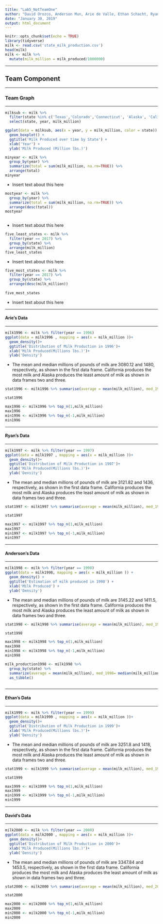 ---
title: "Lab5_NotTeamOne"
author: "David Orozco, Anderson Mun, Arie de Valle, Ethan Schacht, Ryan Tate"
date: "January 30, 2019"
output: html_document
---

```{r setup, include=FALSE}
knitr::opts_chunk$set(echo = TRUE)
library(tidyverse)
milk <- read.csv('state_milk_production.csv')
head(milk)
milk <- milk %>%
  mutate(milk_million = milk_produced/1000000)
```
****
## Team Component
****
### Team Graph
****
```{r, echo=FALSE}

milksub <- milk %>%
  filter(state %in% c('Texas','Colorado','Connecticut', 'Alaska', 'California')) %>%
  select(state, year, milk_million)

ggplot(data = milksub, aes(x = year, y = milk_million, color = state)) +
  geom_boxplot() + 
  ggtitle('Milk Produced over time by State') +
  xlab('Year') +
  ylab('Milk Produced (Million lbs.)')

```

 
 
```{r, echo=FALSE} 
minyear <- milk %>% 
  group_by(year) %>% 
  summarize(total = sum(milk_million, na.rm=TRUE)) %>% 
  arrange(total) 
minyear 
```

* Insert text about this here

```{r, echo=FALSE} 
 
mostyear <- milk %>% 
  group_by(year) %>% 
  summarize(total = sum(milk_million, na.rm=TRUE)) %>% 
  arrange(desc(total)) 
mostyear 
  
```

* Insert text about this here


```{r, echo=FALSE} 

five_least_states <- milk %>% 
  filter(year == 2017) %>% 
  group_by(state) %>% 
  arrange(milk_million) 
five_least_states 
```

* Insert text about this here


```{r, echo=FALSE}
 
five_most_states <- milk %>% 
  filter(year == 2017) %>% 
  group_by(state) %>% 
  arrange(desc(milk_million)) 
   
five_most_states 
``` 

* Insert text about this here

****
#### Arie's Data
****
```{r, echo=FALSE}

milk1996 <- milk %>% filter(year == 1996) 
ggplot(data = milk1996 , mapping = aes(x = milk_million ))+
  geom_density()+
  ggtitle('Distribution of Milk Production in 1996')+
  xlab('Milk Produced(Millions lbs.)')+
  ylab('Density')

```

* The mean and median millions of pounds of milk are 3080.12 and 1480, respectively, as shown in the first data frame.  California produces the most milk and Alaska produces the least amount of milk as shown in data frames two and three.

```{r, echo=FALSE}

stat1996 <- milk1996 %>% summarise(average = mean(milk_million), med_1996= median(milk_million), max_produced = max(milk_million), min_produced = min(milk_million))

stat1996

max1996 <- milk1996 %>% top_n(1,milk_million)
max1996
min1996 <- milk1996 %>% top_n(-1,milk_million)
min1996

```
****
#### Ryan's Data
****
```{r, echo=FALSE}

milk1997 <- milk %>% filter(year == 1997) 
ggplot(data = milk1997 , mapping = aes(x = milk_million ))+
  geom_density()+
  ggtitle('Distribution of Milk Production in 1997')+
  xlab('Milk Produced(Millions lbs.)')+
  ylab('Density')
```

* The mean and median millions of pounds of milk are 3121.82 and 1436, respectively, as shown in the first data frame.  California produces the most milk and Alaska produces the least amount of milk as shown in data frames two and three.

```{r,echo=FALSE}

stat1997 <- milk1997 %>% summarise(average = mean(milk_million), med_1997= median(milk_million), max_produced = max(milk_million), min_produced = min(milk_million))

stat1997

max1997 <- milk1997 %>% top_n(1,milk_million)
max1997
min1997 <- milk1997 %>% top_n(-1,milk_million)
min1997

```
****
#### Anderson's Data
****
```{r, echo=FALSE}

milk1998 <- milk %>% filter(year == 1998) 
ggplot(data = milk1998, mapping = aes(x = milk_million )) +
  geom_density() + 
  ggtitle('Estimation of milk produced in 1998') +
  xlab('Milk Produced') +
  ylab('Density')

```

* The mean and median millions of pounds of milk are 3145.22 and 1411.5, respectively, as shown in the first data frame.  California produces the most milk and Alaska produces the least amount of milk as shown in data frames two and three.

```{r, echo=FALSE}
stat1998 <- milk1998 %>% summarise(average = mean(milk_million), med_1998= median(milk_million), max_produced = max(milk_million), min_produced = min(milk_million))

stat1998

max1998 <- milk1998 %>% top_n(1,milk_million)
max1998
min1998 <- milk1998 %>% top_n(-1,milk_million)
min1998


```


```{r, echo=FALSE}
milk_production1998 <- milk1998 %>%
  group_by(state) %>%
  summarize(average = mean(milk_million), med_1998= median(milk_million), max_produced = max(milk_million), min_produced = (milk_million)) %>%
  as_tibble()
  
```
****
#### Ethan's Data
****
```{r, echo=FALSE}
milk1999 <- milk %>% filter(year == 1999) 
ggplot(data = milk1999 , mapping = aes(x = milk_million ))+
  geom_density()+
  ggtitle('Distribution of Milk Production in 1999')+
  xlab('Milk Produced(Millions lbs.)')+
  ylab('Density')
```

* The mean and median millions of pounds of milk are 3251.8 and 1418, respectively, as shown in the first data frame.  California produces the most milk and Alaska produces the least amount of milk as shown in data frames two and three.

```{r, echo=FALSE}

stat1999 <- milk1999 %>% summarise(average = mean(milk_million), med_1999= median(milk_million), max_produced = max(milk_million), min_produced = min(milk_million))

stat1999

max1999 <- milk1999 %>% top_n(1,milk_million)
max1999
min1999 <- milk1999 %>% top_n(-1,milk_million)
min1999

```
****
#### David's Data
****

```{r, echo=FALSE}

milk2000 <- milk %>% filter(year == 2000) 
ggplot(data = milk2000 , mapping = aes(x = milk_million ))+
  geom_density()+
  ggtitle('Distribution of Milk Production in 2000')+
  xlab('Milk Produced(Millions lbs.)')+
  ylab('Density')
```

* The mean and median millions of pounds of milk are 3347.84 and 1453.5, respectively, as shown in the first data frame.  California produces the most milk and Alaska produces the least amount of milk as shown in data frames two and three.
```{r, echo=FALSE}
stat2000 <- milk2000 %>% summarise(average = mean(milk_million), med_2000= median(milk_million), max_produced = max(milk_million), min_produced = min(milk_million))

stat2000

max2000 <- milk2000 %>% top_n(1,milk_million)
max2000
min2000 <- milk2000 %>% top_n(-1,milk_million)
min2000

```

